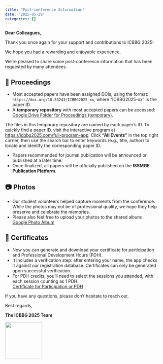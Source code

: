 ```yaml
---
title: "Post-conference Information"
date: "2025-05-29"
categories: []
---
```


**Dear Colleagues,**

Thank you once again for your support and contributions to ICBBG 2025! 

We hope you had a rewarding and enjoyable experience.

We're pleased to share some post-conference information that has been requested by many attendees.


## 📖 Proceedings

* Most accepted papers have been assigned DOIs, using the format: `https://doi.org/10.53243/ICBBG2025-xx`, where "ICBBG2025-xx" is the paper ID.
* A **temporary repository** with most accepted papers can be accessed:   
[Google Drive Folder for Proceedings (temporary)](https://drive.google.com/drive/folders/1BtVr3GKSSQ3RcUTrydwUQ6LKGDezS42b?usp=drive_link){.btn .btn-primary}.

::: {.callout-tip}
The files in this temporary repository are named by each paper’s ID. To quickly find a paper ID, visit the interactive program at [https://icbbg2025.com/full-program-app](https://icbbg2025.com/full-program-app). Click **“All Events”** in the top right corner, then use the search bar to enter keywords (e.g., title, author) to locate and identify the corresponding paper ID.
:::

* Papers recommended for journal publication will be announced or published at a later time.
* Once finalized, all papers will be officially published on the **ISSMGE Publication Platform**.


## 📷 Photos

* Our student volunteers helped capture moments from the conference. While the photos may not be of professional quality, we hope they help preserve and celebrate the memories.
* Please also feel free to upload your photos to the shared album:    
[Google Photo Album](https://photos.app.goo.gl/2RG8RuE8nL4GqA7P7){.btn .btn-primary}

## 🧾 Certificates

* Now you can generate and download your certificate for participation and Professional Development Hours (PDH). 
* It includes a verification step: after entering your name, the app checks it against our registration database. Certificates can only be generated upon successful verification.
* For PDH credits, you'll need to select the sessions you attended, with each session counting as 1 PDH.     
[Certificate for Participation or PDH](https://icbbg2025.com/certificate){.btn .btn-primary}

If you have any questions, please don’t hesitate to reach out.

Best regards,

**The ICBBG 2025 Team**

![](./img/icbbg-logo.svg){width="120"}
